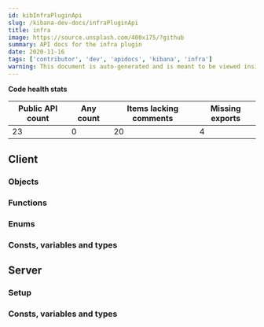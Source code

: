 ```yaml
---
id: kibInfraPluginApi
slug: /kibana-dev-docs/infraPluginApi
title: infra
image: https://source.unsplash.com/400x175/?github
summary: API docs for the infra plugin
date: 2020-11-16
tags: ['contributor', 'dev', 'apidocs', 'kibana', 'infra']
warning: This document is auto-generated and is meant to be viewed inside our experimental, new docs system. Reach out in #docs-engineering for more info.
---
```






**Code health stats**

| Public API count  | Any count | Items lacking comments | Missing exports | 
|-------------------|-----------|------------------------|-----------------|
| 23 | 0 | 20 | 4 |

## Client

### Objects
<DocDefinitionList data={infraObj.client.objects}/>

### Functions
<DocDefinitionList data={infraObj.client.functions}/>

### Enums
<DocDefinitionList data={infraObj.client.enums}/>

### Consts, variables and types
<DocDefinitionList data={infraObj.client.misc}/>

## Server

### Setup
<DocDefinitionList data={[infraObj.server.setup]}/>

### Consts, variables and types
<DocDefinitionList data={infraObj.server.misc}/>

